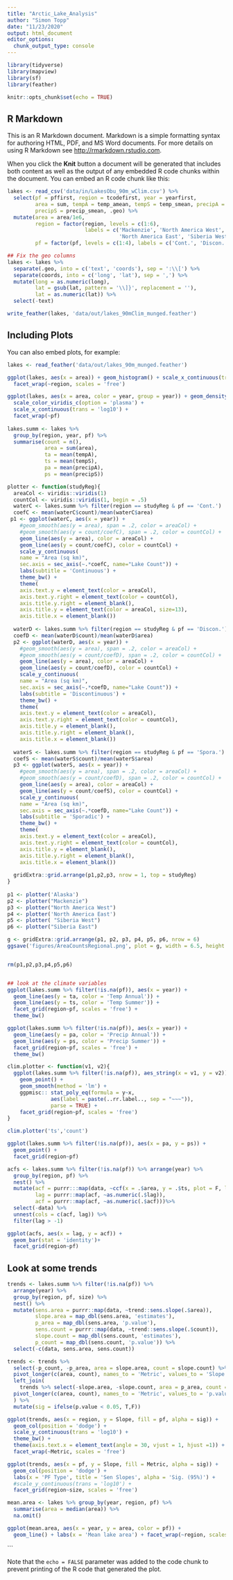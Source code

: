 ```yaml
---
title: "Arctic_Lake_Analysis"
author: "Simon Topp"
date: "11/23/2020"
output: html_document
editor_options: 
  chunk_output_type: console
---
```


```r
library(tidyverse)
library(mapview)
library(sf)
library(feather)

knitr::opts_chunk$set(echo = TRUE)
```

## R Markdown

This is an R Markdown document. Markdown is a simple formatting syntax for authoring HTML, PDF, and MS Word documents. For more details on using R Markdown see <http://rmarkdown.rstudio.com>.

When you click the **Knit** button a document will be generated that includes both content as well as the output of any embedded R code chunks within the document. You can embed an R code chunk like this:

```r
lakes <- read_csv('data/in/LakesObu_90m_wClim.csv') %>%
  select(pf = pffirst, region = tcodefirst, year = yearfirst, 
         area = sum, tempA = temp_amean, tempS = temp_smean, precipA = precip_amean, 
         precipS = precip_smean, .geo) %>%
  mutate(area = area/1e6,
         region = factor(region, levels = c(1:6), 
                         labels = c('Mackenzie', 'North America West', 
                                    'North America East', 'Siberia West', 'Siberia East', 'Alaska')),
         pf = factor(pf, levels = c(1:4), labels = c('Cont.', 'Discon.', 'Spora.', 'Isol')))

## Fix the geo columns
lakes <- lakes %>% 
  separate(.geo, into = c('text', 'coords'), sep = ':\\[') %>% 
  separate(coords, into = c('long', 'lat'), sep = ',') %>% 
  mutate(long = as.numeric(long), 
         lat = gsub(lat, pattern = '\\]}', replacement = ''), 
         lat = as.numeric(lat)) %>%
  select(-text)

write_feather(lakes, 'data/out/lakes_90mClim_munged.feather')
```

## Including Plots

You can also embed plots, for example:
```r
lakes <- read_feather('data/out/lakes_90m_munged.feather')

ggplot(lakes, aes(x = area)) + geom_histogram() + scale_x_continuous(trans = 'log10') +
  facet_wrap(~region, scales = 'free')

ggplot(lakes, aes(x = area, color = year, group = year)) + geom_density() +
  scale_color_viridis_c(option = 'plasma') +
  scale_x_continuous(trans = 'log10') +
  facet_wrap(~pf)
  
lakes.summ <- lakes %>%
  group_by(region, year, pf) %>%
  summarise(count = n(), 
            area = sum(area),
            ta = mean(tempA),
            ts = mean(tempS),
            pa = mean(precipA),
            ps = mean(precipS))

```


```r
plotter <- function(studyReg){
  areaCol <- viridis::viridis(1)
  countCol <- viridis::viridis(1, begin = .5)
  waterC <- lakes.summ %>% filter(region == studyReg & pf == 'Cont.')
  coefC <- mean(waterC$count)/mean(waterC$area)
 p1 <- ggplot(waterC, aes(x = year)) +
    #geom_smooth(aes(y = area), span = .2, color = areaCol) +
    #geom_smooth(aes(y = count/coefC), span = .2, color = countCol) + 
    geom_line(aes(y = area), color = areaCol) +
    geom_line(aes(y = count/coefC), color = countCol) + 
    scale_y_continuous(
    name = "Area (sq km)",
    sec.axis = sec_axis(~.*coefC, name="Lake Count")) +
    labs(subtitle = 'Continuous') +
    theme_bw() +
    theme(
    axis.text.y = element_text(color = areaCol),
    axis.text.y.right = element_text(color = countCol),
    axis.title.y.right = element_blank(),
    axis.title.y = element_text(color = areaCol, size=13),
    axis.title.x = element_blank())
 
  waterD <- lakes.summ %>% filter(region == studyReg & pf == 'Discon.')
  coefD <- mean(waterD$count)/mean(waterD$area)
  p2 <- ggplot(waterD, aes(x = year)) +
    #geom_smooth(aes(y = area), span = .2, color = areaCol) +
    #geom_smooth(aes(y = count/coefD), span = .2, color = countCol) + 
    geom_line(aes(y = area), color = areaCol) +
    geom_line(aes(y = count/coefD), color = countCol) + 
    scale_y_continuous(
    name = "Area (sq km)",
    sec.axis = sec_axis(~.*coefD, name="Lake Count")) +
    labs(subtitle = 'Discontinuous') +
    theme_bw() +
    theme(
    axis.text.y = element_text(color = areaCol),
    axis.text.y.right = element_text(color = countCol),
    axis.title.y = element_blank(),
    axis.title.y.right = element_blank(),
    axis.title.x = element_blank())
  
  waterS <- lakes.summ %>% filter(region == studyReg & pf == 'Spora.')
  coefS <- mean(waterS$count)/mean(waterS$area)
  p3 <- ggplot(waterS, aes(x = year)) +
    #geom_smooth(aes(y = area), span = .2, color = areaCol) +
    #geom_smooth(aes(y = count/coefD), span = .2, color = countCol) + 
    geom_line(aes(y = area), color = areaCol) +
    geom_line(aes(y = count/coefS), color = countCol) + 
    scale_y_continuous(
    name = "Area (sq km)",
    sec.axis = sec_axis(~.*coefD, name="Lake Count")) +
    labs(subtitle = 'Sporadic') +
    theme_bw() +
    theme(
    axis.text.y = element_text(color = areaCol),
    axis.text.y.right = element_text(color = countCol),
    axis.title.y = element_blank(),
    axis.title.y.right = element_blank(),
    axis.title.x = element_blank())
    
  gridExtra::grid.arrange(p1,p2,p3, nrow = 1, top = studyReg)
}
 
p1 <- plotter('Alaska')
p2 <- plotter("Mackenzie") 
p3 <- plotter("North America West")
p4 <- plotter('North America East')
p5 <- plotter( "Siberia West")
p6 <- plotter("Siberia East")

g <- gridExtra::grid.arrange(p1, p2, p3, p4, p5, p6, nrow = 6)
ggsave('figures/AreaCountsRegional.png', plot = g, width = 6.5, height = 7, units = 'in')


rm(p1,p2,p3,p4,p5,p6)


## look at the climate variables
ggplot(lakes.summ %>% filter(!is.na(pf)), aes(x = year)) +
  geom_line(aes(y = ta, color = 'Temp Annual')) + 
  geom_line(aes(y = ts, color = 'Temp Summer')) +
  facet_grid(region~pf, scales = 'free') +
  theme_bw()

ggplot(lakes.summ %>% filter(!is.na(pf)), aes(x = year)) +
  geom_line(aes(y = pa, color = 'Precip Annual')) + 
  geom_line(aes(y = ps, color = 'Precip Summer')) +
  facet_grid(region~pf, scales = 'free') +
  theme_bw()

clim.plotter <- function(v1, v2){
  ggplot(lakes.summ %>% filter(!is.na(pf)), aes_string(x = v1, y = v2)) +
    geom_point() +
    geom_smooth(method = 'lm') +
    ggpmisc:: stat_poly_eq(formula = y~x, 
              aes(label = paste(..rr.label.., sep = "~~~")), 
              parse = TRUE) +
    facet_grid(region~pf, scales = 'free')
}

clim.plotter('ts','count')

ggplot(lakes.summ %>% filter(!is.na(pf)), aes(x = pa, y = ps)) +
  geom_point() +
  facet_grid(region~pf)

acfs <- lakes.summ %>% filter(!is.na(pf)) %>% arrange(year) %>%
  group_by(region, pf) %>%
  nest() %>%
  mutate(acf = purrr:::map(data, ~ccf(x = .$area, y = .$ts, plot = F, lag.max = 5)),
         lag = purrr::map(acf, ~as.numeric(.$lag)),
         acf = purrr::map(acf, ~as.numeric(.$acf)))%>%
  select(-data) %>%
  unnest(cols = c(acf, lag)) %>%
  filter(lag > -1)

ggplot(acfs, aes(x = lag, y = acf)) +
  geom_bar(stat = 'identity')+
  facet_grid(region~pf)


```

## Look at some trends

```r
trends <- lakes.summ %>% filter(!is.na(pf)) %>%
  arrange(year) %>%
  group_by(region, pf, size) %>%
  nest() %>%
  mutate(sens.area = purrr::map(data, ~trend::sens.slope(.$area)),
         slope.area = map_dbl(sens.area, 'estimates'),
         p_area = map_dbl(sens.area, 'p.value'),
         sens.count = purrr::map(data, ~trend::sens.slope(.$count)),
         slope.count = map_dbl(sens.count, 'estimates'),
         p_count = map_dbl(sens.count, 'p.value')) %>%
  select(-c(data, sens.area, sens.count))

trends <- trends %>% 
  select(-p_count, -p_area, area = slope.area, count = slope.count) %>%
  pivot_longer(c(area, count), names_to = 'Metric', values_to = 'Slope') %>%
  left_join(
    trends %>% select(-slope.area, -slope.count, area = p_area, count = p_count) %>%
  pivot_longer(c(area, count), names_to = 'Metric', values_to = 'p.value')
  ) %>%
  mutate(sig = ifelse(p.value < 0.05, T,F))

ggplot(trends, aes(x = region, y = Slope, fill = pf, alpha = sig)) +
  geom_col(position = 'dodge') +
  scale_y_continuous(trans = 'log10') +
  theme_bw() +
  theme(axis.text.x = element_text(angle = 30, vjust = 1, hjust =1)) +
  facet_wrap(~Metric, scales = 'free')

ggplot(trends, aes(x = pf, y = Slope, fill = Metric, alpha = sig)) +
  geom_col(position = 'dodge') + 
  labs(x = 'PF Type', title = 'Sen Slopes', alpha = 'Sig. (95%)') +
  #scale_y_continuous(trans = 'log10') +
  facet_grid(region~size, scales = 'free')

```

```r
mean.area <- lakes %>% group_by(year, region, pf) %>%
  summarise(area = median(area)) %>%
  na.omit()

ggplot(mean.area, aes(x = year, y = area, color = pf)) + 
  geom_line() + labs(x = 'Mean lake area') + facet_wrap(~region, scales = 'free')
```



```

Note that the `echo = FALSE` parameter was added to the code chunk to prevent printing of the R code that generated the plot.

